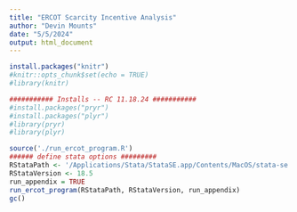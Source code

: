 ```yaml
---
title: "ERCOT Scarcity Incentive Analysis"
author: "Devin Mounts"
date: "5/5/2024"
output: html_document
---
```


```r
install.packages("knitr")
#knitr::opts_chunk$set(echo = TRUE)
#library(knitr)

########### Installs -- RC 11.18.24 ###########
#install.packages("pryr")
#install.packages("plyr")
#library(pryr)
#library(plyr)
```

```r
source('./run_ercot_program.R')
###### define stata options #########
RStataPath <- '/Applications/Stata/StataSE.app/Contents/MacOS/stata-se'
RStataVersion <- 18.5
run_appendix = TRUE
run_ercot_program(RStataPath, RStataVersion, run_appendix)
gc()
```
